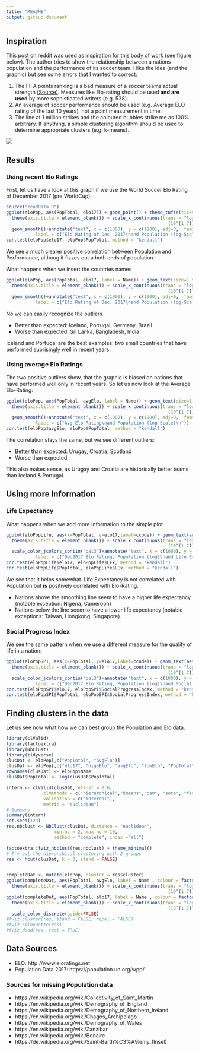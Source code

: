 ```yaml
---
title: "README"
output: github_document
---
```


## Inspiration

[This post](https://old.reddit.com/r/soccer/comments/9xvggj/oc_does_a_nations_population_size_predict_the/ "Reddit Link") on reddit was used as inspiration for this body of work (see figure below).
The author tries to show the relationship between a nations population and the performance of its soccer team. I like the idea (and the graphic) but see some errors that I wanted to correct:

1. The FIFA points ranking is a bad measure of a soccer teams actual strength [(Source)](http://lasek.rexamine.com/football_rankings.pdf "Source"). Measures like Elo-rating should be used **and are used** by more sophisticated writers (e.g. 538). 
2. An average of soccer performance should be used (e.g. Average ELO rating of the last 10 years), not a point measurement in time. 
3. The line at 1 million strikes and the coloured bubbles strike me as 100% arbitrary. If anything, a simple clustering algorithm should be used to determine appropriate clusters (e.g. k-means).

![](xiblhhtbvvy11.png)

## Results

### Using recent Elo Ratings

First, let us have a look at this graph if we use the World Soccer Elo Rating of December 2017 (pre WorldCup):
```r
source("readData.R")
ggplot(eloPop, aes(PopTotal, elo17)) + geom_point() + theme_tufte(ticks = F) + 
  theme(axis.title = element_blank()) + scale_x_continuous(trans = "log10", breaks = 100 * 
                                                             (10^(1:7)), labels = comma)+
  geom_smooth()+annotate("text", x = c(1000), y = c(1900), adj=0,  family="serif",
           label = c("Elo Rating of Dec. 2017\nand Population (log-Scale)\n"))
cor.test(eloPop$elo17, eloPop$PopTotal, method = "kendall")
```
We see a much clearer positive correlation between Population and Performance, althoug it fizzes out a both ends of population.

What happens when we insert the countries names
```r
ggplot(eloPop, aes(PopTotal, elo17, label = Name)) + geom_text(size=1.5) + theme_tufte(ticks = F) + 
  theme(axis.title = element_blank()) + scale_x_continuous(trans = "log10", breaks = 100 * 
                                                             (10^(1:7)), labels = comma)+
  geom_smooth()+annotate("text", x = c(1000), y = c(1900), adj=0,  family="serif",
           label = c("Elo Rating of Dec. 2017\nand Population (log-Scale)\n"))
```
No we can easily recognize the outliers

* Better than expected: Iceland, Portugal, Germany, Brazil
* Worse than expected: Sri Lanka, Bangladesh, India

Iceland and Portugal are the best examples: two small countries that have performed suprisingly well in recent years. 

### Using average Elo Ratings

The two positive outliers show, that the graphic is biased on nations that have performed well only in recent years. So let us now look at the Average Elo-Rating:

```r
ggplot(eloPop, aes(PopTotal, avgElo, label = Name)) + geom_text(size=1.5) + theme_tufte(ticks = F) + 
  theme(axis.title = element_blank()) + scale_x_continuous(trans = "log10", breaks = 100 * 
                                                             (10^(1:7)), labels = comma)+
  geom_smooth()+annotate("text", x = c(1000), y = c(1900), adj=0,  family="serif",
           label = c("Avg Elo Rating\nand Population (log-Scale)\n"))
cor.test(eloPop$avgElo, eloPop$PopTotal, method = "kendall")
```

The correlation stays the same, but we see different outliers:

* Better than expected: Urugay, Croatia, Scotland
* Worse than expected: 

This also makes sense, as Urugay and Croatia are historically better teams than Iceland & Portugal. 

## Using more Information

### Life Expectancy

What happens when we add more Information to the simple plot

```r
ggplot(eloPopLife, aes(x=PopTotal, y=elo17,label=ccode)) + geom_text(aes(color=LEx), size=3) + theme_tufte(ticks = F) + 
  theme(axis.title = element_blank()) + scale_x_continuous(trans = "log10", breaks = 100 * 
                                                             (10^(1:7)), labels = comma)+geom_smooth(se=FALSE)+
  scale_color_jcolors_contin("pal3")+annotate("text", x = c(1000), y = c(2000), adj=0,  family="serif",
           label = c("Dec2017 Elo Rating, Population (log)\nand Life Expectancy"))
cor.test(eloPopLife$elo17, eloPopLife$LEx, method = "kendall")
cor.test(eloPopLife$PopTotal, eloPopLife$LEx, method = "kendall")
```
We see that it helps somewhat. Life Expectancy is not correlated with Population but **is** positively correlated with Elo-Rating. 

* Nations above the smoothing line seem to have a higher life expectancy (notable exception: Nigeria, Cameroon)
* Nations below the line seem to have a lower life expectancy (notable exceptions: Taiwan, Hongkong, Singapore). 

### Social Progress Index

We see the same pattern when we use a different measure for the quality of life in a nation:

```r
ggplot(eloPopSPI, aes(x=PopTotal, y=elo17,label=ccode)) + geom_text(aes(color=SocialProgressIndex), size=3) + theme_tufte(ticks = F) + 
  theme(axis.title = element_blank()) + scale_x_continuous(trans = "log10", breaks = 100 * 
                                                             (10^(1:7)), labels = comma)+geom_smooth(se=FALSE)+
  scale_color_jcolors_contin("pal3")+annotate("text", x = c(1000), y = c(2000), adj=0,  family="serif",
           label = c("Dec2017 Elo Rating, Population (log)\nand Social Progress Index"))
cor.test(eloPopSPI$elo17, eloPopSPI$SocialProgressIndex, method = "kendall")
cor.test(eloPopSPI$PopTotal, eloPopSPI$SocialProgressIndex, method = "kendall")
```


## Finding clusters in the data

Let us see now what how we can best group the Population and Elo data.

```r
library(clValid)
library(factoextra)
library(NbClust)
library(tidyverse)
clusDat <- eloPop[,c("PopTotal", "avgElo")]
clusDat <- eloPop[,c("elo17", "highElo", "avgElo", "lowElo", "PopTotal", "elo07")]
rownames(clusDat) <- eloPop$Name
clusDat$PopTotal <- log(clusDat$PopTotal)

intern <- clValid(clusDat, nClust = 2:6, 
              clMethods = c("hierarchical","kmeans","pam", "sota", "fanny"),
              validation = c("internal"),
              metric = "euclidean")
# Summary
summary(intern)
set.seed(123)
res.nbclust <- NbClust(clusDat, distance = "euclidean",
                  min.nc = 2, max.nc = 10, 
                  method = "complete", index ="all") 

factoextra::fviz_nbclust(res.nbclust) + theme_minimal()
# Try out the hierarchical clustering with 2 groups
res <- hcut(clusDat, k = 3, stand = FALSE)


completeDat <- mutate(eloPop, cluster = res$cluster)
ggplot(completeDat, aes(PopTotal, avgElo, label = Name , colour = factor(cluster))) + geom_text(size=1.5) + theme_tufte(ticks = F) + 
  theme(axis.title = element_blank()) + scale_x_continuous(trans = "log10", breaks = 100 * 
                                                             (10^(1:7)), labels = comma)+scale_color_discrete(guide=FALSE)
ggplot(completeDat, aes(PopTotal, elo17, label = Name , colour = factor(cluster))) + geom_text(size=1.5) + theme_tufte(ticks = F) + 
  theme(axis.title = element_blank()) + scale_x_continuous(trans = "log10", breaks = 100 * 
                                                             (10^(1:7)), labels = comma)+
  scale_color_discrete(guide=FALSE)
#fviz_cluster(res, stand = FALSE, repel = FALSE)
#fviz_silhouette(res)
#fviz_dend(res, rect = TRUE)
```

## Data Sources

* ELO: http://www.eloratings.net
* Population Data 2017: https://population.un.org/wpp/

### Sources for missing Population data

* https://en.wikipedia.org/wiki/Collectivity_of_Saint_Martin
* https://en.wikipedia.org/wiki/Demography_of_England
* https://en.wikipedia.org/wiki/Demography_of_Northern_Ireland
* https://en.wikipedia.org/wiki/Chagos_Archipelago
* https://en.wikipedia.org/wiki/Demography_of_Wales
* https://en.wikipedia.org/wiki/Zanzibar
* https://en.wikipedia.org/wiki/Bonaire
* https://de.wikipedia.org/wiki/Saint-Barth%C3%A9lemy_(Insel)
